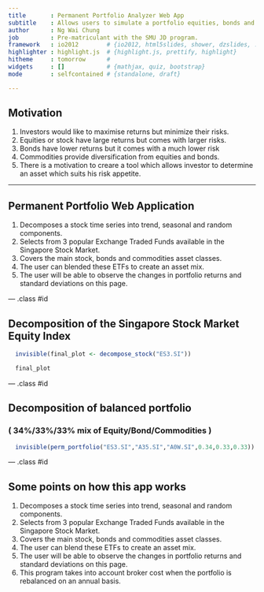 ```yaml
---
title       : Permanent Portfolio Analyzer Web App
subtitle    : Allows users to simulate a portfolio equities, bonds and commodities.
author      : Ng Wai Chung
job         : Pre-matriculant with the SMU JD program.
framework   : io2012        # {io2012, html5slides, shower, dzslides, ...}
highlighter : highlight.js  # {highlight.js, prettify, highlight}
hitheme     : tomorrow      # 
widgets     : []            # {mathjax, quiz, bootstrap}
mode        : selfcontained # {standalone, draft}

---
```


## Motivation

1. Investors would like to maximise returns but minimize their risks.
2. Equities or stock have large returns but comes with larger risks.
3. Bonds have lower returns but it comes with a much lower risk
4. Commodities provide diversification from equities and bonds.
5. There is a motivation to creare a tool which allows investor to determine an asset which suits his risk appetite.

---

## Permanent Portfolio Web Application

1. Decomposes a stock time series into trend, seasonal and random components.
2. Selects from 3 popular Exchange Traded Funds available in the Singapore Stock Market.
3. Covers the main stock, bonds and commodities asset classes.
4. The user can blended these ETFs to create an asset mix.
5. The user will be able to observe the changes in portfolio returns and standard deviations on this page.

--- .class #id 

## Decomposition of the Singapore Stock Market Equity Index

```r
  invisible(final_plot <- decompose_stock("ES3.SI"))
```

```r
  final_plot
```

--- .class #id 

## Decomposition of balanced portfolio
### ( 34%/33%/33% mix of Equity/Bond/Commodities )

```r
  invisible(perm_portfolio("ES3.SI","A35.SI","A0W.SI",0.34,0.33,0.33))
```

--- .class #id 

## Some points on how this app works

1. Decomposes a stock time series into trend, seasonal and random components.
2. Selects from 3 popular Exchange Traded Funds available in the Singapore Stock Market.
3. Covers the main stock, bonds and commodities asset classes.
4. The user can blend these ETFs to create an asset mix.
5. The user will be able to observe the changes in portfolio returns and standard deviations on this page.
6. This program takes into account broker cost when the portfolio is rebalanced on an annual basis. 